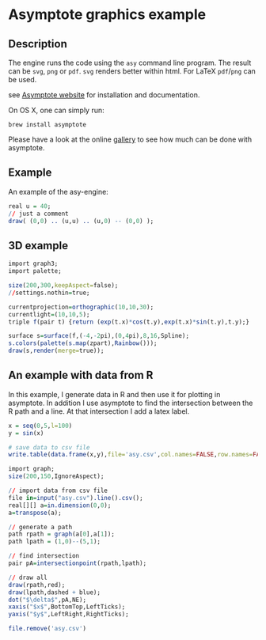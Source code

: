# Asymptote graphics example

## Description

The engine runs the code using the `asy` command line program. The result can be `svg`, `png` or `pdf`. `svg` renders better within html. For LaTeX `pdf`/`png` can be used.

see [Asymptote website](http://asymptote.sourceforge.net/) for installation and documentation.

On OS X, one can simply run:

    brew install asymptote

Please have a look at the online [gallery](http://asymptote.sourceforge.net/gallery/index.html) to see how much can be done with asymptote.

## Example

An example of the asy-engine:


```r
real u = 40;
// just a comment
draw( (0,0) .. (u,u) .. (u,0) -- (0,0) );
```


## 3D example


```r
import graph3;
import palette;

size(200,300,keepAspect=false);
//settings.nothin=true;

currentprojection=orthographic(10,10,30);
currentlight=(10,10,5);
triple f(pair t) {return (exp(t.x)*cos(t.y),exp(t.x)*sin(t.y),t.y);}

surface s=surface(f,(-4,-2pi),(0,4pi),8,16,Spline);
s.colors(palette(s.map(zpart),Rainbow()));
draw(s,render(merge=true));
```


## An example with data from R

In this example, I  generate data in R and then use it for plotting in asymptote. In addition I use asymptote to find the intersection between the R path and a line. At that intersection I add a latex label.

```r
x = seq(0,5,l=100)
y = sin(x)

# save data to csv file
write.table(data.frame(x,y),file='asy.csv',col.names=FALSE,row.names=FALSE,sep=',')
```

```r
import graph;
size(200,150,IgnoreAspect);

// import data from csv file
file in=input("asy.csv").line().csv();
real[][] a=in.dimension(0,0);
a=transpose(a);

// generate a path
path rpath = graph(a[0],a[1]);
path lpath = (1,0)--(5,1);

// find intersection
pair pA=intersectionpoint(rpath,lpath);

// draw all
draw(rpath,red);
draw(lpath,dashed + blue);
dot("$\delta$",pA,NE);
xaxis("$x$",BottomTop,LeftTicks);
yaxis("$y$",LeftRight,RightTicks);
```

```r
file.remove('asy.csv')
```
